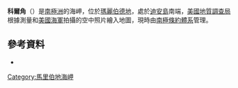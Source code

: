 {{Coord|74|39|S|127|30|W|source:GNIS|display=title}}

'''科爾角'''（{{lang-en|Cole Point}}）是[[南極洲|南極洲]]的海岬，位於[[瑪麗伯德地|瑪麗伯德地]]，處於[[迪安島|迪安島]]南端，[[美國地質調查局|美國地質調查局]]根據測量和[[美國海軍|美國海軍]]拍攝的空中照片繪入地圖，現時由[[南極條約體系|南極條約體系]]管理。

==參考資料==
* {{usgs-gazetteer|id=2960}}

{{DEFAULTSORT:Cole Point}}
[[Category:馬里伯地海岬|Category:馬里伯地海岬]]


{{MarieByrdLand-geo-stub}}